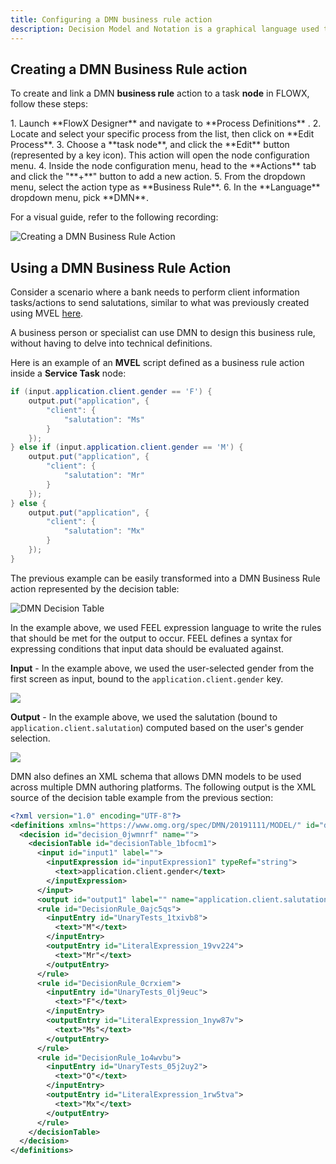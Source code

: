 ```yaml
---
title: Configuring a DMN business rule action
description: Decision Model and Notation is a graphical language used to specify business decisions. DMN helps convert complex decision-making code into easily readable diagrams.
---
```


## Creating a DMN Business Rule action

To create and link a DMN <Tooltip tip ="Business rules are actions that can be configured on task/user task nodes in a business process. Business rules can be written in various script languages such as MVEL, JavaScript, Python, Groovy, or DMN (Decision Model and Notation).">**business rule** </Tooltip> action to a task **node** in FLOWX, follow these steps:

<Steps>
1. Launch <Tooltip tip ="The Designer is the FLOWX.AI no-code visual development environment. It allows users to create web and mobile applications without having to know how to code."> **FlowX Designer** </Tooltip> and navigate to <Tooltip tip ="The core of the platform is the process definition, which is the blueprint of the business process made up of nodes that are linked by sequences."> **Process Definitions** </Tooltip>.
2. Locate and select your specific process from the list, then click on **Edit Process**.
3. Choose a **task node**, and click the **Edit** button (represented by a key icon). This action will open the node configuration menu.
4. Inside the node configuration menu, head to the **Actions** tab and click the "**+**" button to add a new action.
5. From the dropdown menu, select the action type as **Business Rule**.
6. In the **Language** dropdown menu, pick **DMN**.
</Steps>

For a visual guide, refer to the following recording:

![Creating a DMN Business Rule Action](https://s3.eu-west-1.amazonaws.com/docx.flowx.ai/building-blocks/create_dmn_business_rule_action.gif)

## Using a DMN Business Rule Action

Consider a scenario where a bank needs to perform client information tasks/actions to send salutations, similar to what was previously created using MVEL [here](./business-rule-action#business-rules-examples). 

A business person or specialist can use DMN to design this business rule, without having to delve into technical definitions.

Here is an example of an **MVEL** script defined as a business rule action inside a **Service Task** node:

```java
if (input.application.client.gender == 'F') {
    output.put("application", {
        "client": {
            "salutation": "Ms"
        }
    });
} else if (input.application.client.gender == 'M') {
    output.put("application", {
        "client": {
            "salutation": "Mr"
        }
    });
} else {
    output.put("application", {
        "client": {
            "salutation": "Mx"
        }
    });
}
```

The previous example can be easily transformed into a DMN Business Rule action represented by the decision table:

![DMN Decision Table](https://s3.eu-west-1.amazonaws.com/docx.flowx.ai/release34/dmn_decision_ex.png)

In the example above, we used FEEL expression language to write the rules that should be met for the output to occur. FEEL defines a syntax for expressing conditions that input data should be evaluated against.

**Input** - In the example above, we used the user-selected gender from the first screen as input, bound to the `application.client.gender` key.

![](https://s3.eu-west-1.amazonaws.com/docx.flowx.ai/release34/dmn_screen.png)

**Output** - In the example above, we used the salutation (bound to `application.client.salutation`) computed based on the user's gender selection.

![](https://s3.eu-west-1.amazonaws.com/docx.flowx.ai/release34/dmn_salutation.png)

DMN also defines an XML schema that allows DMN models to be used across multiple DMN authoring platforms. The following output is the XML source of the decision table example from the previous section:

```xml
<?xml version="1.0" encoding="UTF-8"?>
<definitions xmlns="https://www.omg.org/spec/DMN/20191111/MODEL/" id="definitions_04nvgw7" name="definitions" namespace="http://camunda.org/schema/1.0/dmn" exporter="dmn-js (https://demo.bpmn.io/dmn)" exporterVersion="11.0.1">
  <decision id="decision_0jwmnrf" name="">
    <decisionTable id="decisionTable_1bfocm1">
      <input id="input1" label="">
        <inputExpression id="inputExpression1" typeRef="string">
          <text>application.client.gender</text>
        </inputExpression>
      </input>
      <output id="output1" label="" name="application.client.salutation" typeRef="string" />
      <rule id="DecisionRule_0ajc5qs">
        <inputEntry id="UnaryTests_1txivb8">
          <text>"M"</text>
        </inputEntry>
        <outputEntry id="LiteralExpression_19vv224">
          <text>"Mr"</text>
        </outputEntry>
      </rule>
      <rule id="DecisionRule_0crxiem">
        <inputEntry id="UnaryTests_0lj9euc">
          <text>"F"</text>
        </inputEntry>
        <outputEntry id="LiteralExpression_1nyw87v">
          <text>"Ms"</text>
        </outputEntry>
      </rule>
      <rule id="DecisionRule_1o4wvbu">
        <inputEntry id="UnaryTests_05j2uy2">
          <text>"O"</text>
        </inputEntry>
        <outputEntry id="LiteralExpression_1rw5tva">
          <text>"Mx"</text>
        </outputEntry>
      </rule>
    </decisionTable>
  </decision>
</definitions>

```
